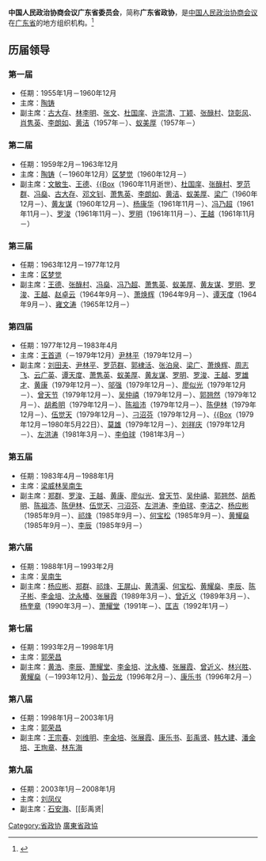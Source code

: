 {{Onesource|time=2020-09-04T09:16:44+00:00}}
'''中国人民政治协商会议广东省委员会'''，简称'''广东省政协'''，是[[中国人民政治协商会议|中国人民政治协商会议]]在[[广东省|广东省]]的地方组织机构。<ref>{{Cite book|title=中华人民共和国职官志|author=何虎生, 李耀东, 向常福主编|publisher=中国社会出版社|year=2003|isbn=9787800883934|location=北京|pages=}}</ref>

== 历届领导 ==
=== 第一届 ===
* 任期：1955年1月－1960年12月
* 主席：[[陶铸|陶铸]]
* 副主席：[[古大存|古大存]]、[[林李明|林李明]]、[[张文_(1887年)|张文]]、[[杜国庠|杜国庠]]、[[许崇清|许崇清]]、[[丁颖|丁颖]]、[[张醁村|张醁村]]、[[饶彰风|饶彰风]]、[[肖隽英|肖隽英]]、[[李朗如|李朗如]]、[[黄洁_(1911年)|黄洁]]（1957年－）、[[蚁美厚|蚁美厚]]（1957年－）

=== 第二届 ===
* 任期：1959年2月－1963年12月
* 主席：[[陶铸|陶铸]]（－1960年12月）{{to}}[[区梦觉|区梦觉]]（1960年12月－）
* 副主席：[[文敏生|文敏生]]、[[王德_(1906年)|王德]]、[[张文_(1887年)|{{Box]]（1960年11月逝世）、[[杜国庠|杜国庠]]、[[张醁村|张醁村]]、[[罗范群|罗范群]]、[[冯燊|冯燊]]、[[古大存|古大存]]、[[邓文钊|邓文钊]]、[[萧隽英|萧隽英]]、[[李朗如|李朗如]]、[[黄洁_(1911年)|黄洁]]、[[蚁美厚|蚁美厚]]、[[梁广|梁广]]（1960年12月－）、[[黄友谋|黄友谋]]（1960年12月－）、[[杨康华|杨康华]]（1961年11月－）、[[冯乃超|冯乃超]]（1961年11月－）、[[罗浚|罗浚]]（1961年11月－）、[[罗明_(1901年)|罗明]]（1961年11月－）、[[王越_(1903年)|王越]]（1961年11月－）

=== 第三届 ===
* 任期：1963年12月－1977年12月
* 主席：[[区梦觉|区梦觉]]
* 副主席：[[王德_(1906年)|王德]]、[[张醁村|张醁村]]、[[冯燊|冯燊]]、[[冯乃超|冯乃超]]、[[萧隽英|萧隽英]]、[[蚁美厚|蚁美厚]]、[[黄友谋|黄友谋]]、[[罗明_(1901年)|罗明]]、[[罗浚|罗浚]]、[[王越_(1903年)|王越]]、[[赵卓云|赵卓云]]（1964年9月－）、[[萧焕辉|萧焕辉]]（1964年9月－）、[[谭天度|谭天度]]（1964年9月－）、[[雍文涛|雍文涛]]（1965年12月－）

=== 第四届 ===
* 任期：1977年12月－1983年4月
* 主席：[[王首道|王首道]]（－1979年12月）{{to}}[[尹林平|尹林平]]（1979年12月－）
* 副主席：[[刘田夫|刘田夫]]、[[尹林平|尹林平]]、[[罗范群|罗范群]]、[[郭棣活|郭棣活]]、[[张泊泉|张泊泉]]、[[梁广|梁广]]、[[萧焕辉|萧焕辉]]、[[周志飞|周志飞]]、[[云广英|云广英]]、[[谭天度|谭天度]]、[[萧隽英|萧隽英]]、[[蚁美厚|蚁美厚]]、[[黄友谋|黄友谋]]、[[罗明_(1901年)|罗明]]、[[罗浚|罗浚]]、[[王越_(1903年)|王越]]、[[罗雄才|罗雄才]]、[[黄康|黄康]]（1979年12月－）、[[邬强|邬强]]（1979年12月－）、[[廖似光|廖似光]]（1979年12月－）、[[曾天节|曾天节]]（1979年12月－）、[[吴仲禧|吴仲禧]]（1979年12月－）、[[郭翘然|郭翘然]]（1979年12月－）、[[胡希明|胡希明]]（1979年12月－）、[[陈祖沛|陈祖沛]]（1979年12月－）、[[陈伊林|陈伊林]]（1979年12月－）、[[伍觉天|伍觉天]]（1979年12月－）、[[刁沼芬|刁沼芬]]（1979年12月－）、[[周楠|{{Box]]（1979年12月－1980年5月22日）、[[莫雄|莫雄]]（1979年12月－）、[[刘祥庆|刘祥庆]]（1979年12月－）、[[左洪涛|左洪涛]]（1981年3月－）、[[李伯球|李伯球]]（1981年3月－）

=== 第五届 ===
* 任期：1983年4月－1988年1月
* 主席：[[梁威林|梁威林]]{{to}}[[吴南生|吴南生]]
* 副主席：[[郑群|郑群]]、[[罗浚|罗浚]]、[[王越_(1903年)|王越]]、[[黄康|黄康]]、[[廖似光|廖似光]]、[[曾天节|曾天节]]、[[吴仲禧|吴仲禧]]、[[郭翘然|郭翘然]]、[[胡希明|胡希明]]、[[陈祖沛|陈祖沛]]、[[陈伊林|陈伊林]]、[[伍觉天|伍觉天]]、[[刁沼芬|刁沼芬]]、[[左洪涛|左洪涛]]、[[李伯球|李伯球]]、[[李洁之|李洁之]]、[[杨应彬|杨应彬]]（1985年9月－）、[[祁烽|祁烽]]（1985年9月－）、[[何宝松|何宝松]]（1985年9月－）、[[黄耀燊|黄耀燊]]（1985年9月－）、[[李辰|李辰]]（1985年9月－）

=== 第六届 ===
* 任期：1988年1月－1993年2月
* 主席：[[吴南生|吴南生]]
* 副主席：[[杨应彬|杨应彬]]、[[郑群|郑群]]、[[祁烽|祁烽]]、[[王屏山|王屏山]]、[[黄清渠|黄清渠]]、[[何宝松|何宝松]]、[[黄耀燊|黄耀燊]]、[[李辰|李辰]]、[[陈子彬|陈子彬]]、[[李金培|李金培]]、[[沈永椿|沈永椿]]、[[张展霞|张展霞]]（1989年3月－）、[[曾近义|曾近义]]（1989年3月－）、[[杨奎章|杨奎章]]（1990年3月－）、[[萧耀堂|萧耀堂]]（1991年－）、[[匡吉|匡吉]]（1992年1月－）

=== 第七届 ===
* 任期：1993年2月－1998年1月
* 主席：[[郭荣昌|郭荣昌]]
* 副主席：[[黄浩_(1933年)|黄浩]]、[[李辰|李辰]]、[[萧耀堂|萧耀堂]]、[[李金培|李金培]]、[[沈永椿|沈永椿]]、[[张展霞|张展霞]]、[[曾近义|曾近义]]、[[林兴胜|林兴胜]]、[[黄耀燊|黄耀燊]]（－1993年12月）、[[昝云龙|昝云龙]]（1996年2月－）、[[康乐书|康乐书]]（1996年2月－）

=== 第八届 ===
* 任期：1998年1月－2003年1月
* 主席：[[郭荣昌|郭荣昌]]
* 副主席：[[王宗春|王宗春]]、[[刘维明_(政治人物)|刘维明]]、[[李金培|李金培]]、[[张展霞|张展霞]]、[[康乐书|康乐书]]、[[彭禹贤|彭禹贤]]、[[韩大建|韩大建]]、[[潘金培|潘金培]]、[[王珣章|王珣章]]、[[林东海_(1929年)|林东海]]

=== 第九届 ===
* 任期：2003年1月－2008年1月
* 主席：[[刘凤仪_(1942年)|刘凤仪]]
* 副主席：[[石安海|石安海]]、[[彭禹贤|{{Box]]（2006年5月29日逝世）、[[韩大建|韩大建]]、[[王珣章|王珣章]]、[[王兆林|王兆林]]、[[朱小丹|朱小丹]]、[[周天鸿|周天鸿]]、[[罗富和|罗富和]]、[[姚志彬|姚志彬]]、[[陈蔚文|陈蔚文]]

=== 第十届 ===
* 任期：2008年1月－2013年1月
* 主席：[[陈绍基|陈绍基]]
* 副主席：[[蔡东士|蔡东士]]、[[梁国聚|梁国聚]]、[[汤炳权|汤炳权]]、[[王珣章|王珣章]]、[[周天鸿|周天鸿]]、[[姚志彬|姚志彬]]、[[陈蔚文|陈蔚文]]、[[温兰子|温兰子]]、[[温思美|温思美]]
* 秘书长：[[杨懂|杨懂]]

=== 第十一届 ===
* 任期：2013年1月－2018年1月
* 主席：[[朱明国|朱明国]]
* 副主席：[[梁伟发|梁伟发]]、[[王珣章|王珣章]]、[[姚志彬|姚志彬]]、[[陈蔚文|陈蔚文]]、[[温兰子|温兰子]]、[[温思美|温思美]]、[[唐豪_(1953年)|唐豪]]、[[刘日知|刘日知]]、[[陶凯元|陶凯元]]
* 秘书长：[[杨懂|杨懂]]

=== 第十二届 ===
* 任期：2018年1月－
* 主席：[[王荣_(1958年)|王荣]]
* 副主席：[[林雄|林雄]]、[[刘日知|刘日知]]（－2019年1月）、[[邓海光|邓海光]]、[[袁宝成|袁宝成]]、[[黄武|黄武]]、[[张嘉极|张嘉极]]、[[李心|李心]]、[[马光瑜|马光瑜]]、[[张少康_(1965年)|张少康]]（2019年1月－）、[[郑振涛|郑振涛]]（2020年1月－）、[[薛晓峰|薛晓峰]]（2020年1月－）、[[许瑞生|许瑞生]]（2022年1月－）、[[温国辉|温国辉]]（2022年1月－）
* 秘书长：[[吴伟鹏|吴伟鹏]]

== 参考文献 ==
{{Reflist}}

{{-}}
{{党和国家机构|广东省|level=高级}}
{{中国人民政治协商会议}}
{{中华人民共和国广东省正职领导人|nocat}}
{{广东省领导人}}

[[Category:省政协|Category:省政协]]
[[Category:廣東省政協|]]